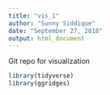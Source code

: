 ```yaml
---
title: "vis_1"
author: "Sunny Siddique"
date: "September 27, 2018"
output: html_document
---
```


Git repo for visualization

```r
library(tidyverse)
library(ggridges)
```

